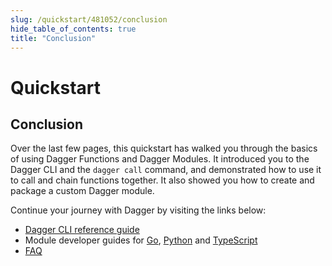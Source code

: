 ```yaml
---
slug: /quickstart/481052/conclusion
hide_table_of_contents: true
title: "Conclusion"
---
```


# Quickstart

## Conclusion

Over the last few pages, this quickstart has walked you through the basics of using Dagger Functions and Dagger Modules. It introduced you to the Dagger CLI and the `dagger call` command, and demonstrated how to use it to call and chain functions together. It also showed you how to create and package a custom Dagger module.

Continue your journey with Dagger by visiting the links below:

- [Dagger CLI reference guide](../reference/979596-cli.mdx)
- Module developer guides for [Go](../developer-guide/go/index.mdx), [Python](../developer-guide/python/index.mdx) and [TypeScript](../developer-guide/typescript/index.mdx)
- [FAQ](../faq.mdx)
